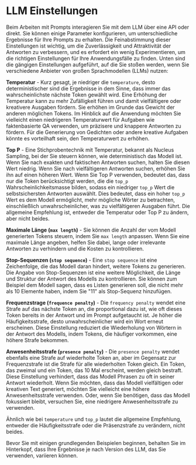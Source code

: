 # LLM Einstellungen

Beim Arbeiten mit Prompts interagieren Sie mit dem LLM über eine API oder direkt. Sie können einige Parameter konfigurieren, um unterschiedliche Ergebnisse für Ihre Prompts zu erhalten. Die Feinabstimmung dieser Einstellungen ist wichtig, um die Zuverlässigkeit und Attraktivität der Antworten zu verbessern, und es erfordert ein wenig Experimentieren, um die richtigen Einstellungen für Ihre Anwendungsfälle zu finden. Unten sind die gängigen Einstellungen aufgeführt, auf die Sie stoßen werden, wenn Sie verschiedene Anbieter von großen Sprachmodellen (LLMs) nutzen:

**Temperatur** - Kurz gesagt, je niedriger die `temperature`, desto deterministischer sind die Ergebnisse in dem Sinne, dass immer das wahrscheinlichste nächste Token gewählt wird. Eine Erhöhung der Temperatur kann zu mehr Zufälligkeit führen und damit vielfältigere oder kreativere Ausgaben fördern. Sie erhöhen im Grunde das Gewicht der anderen möglichen Tokens. Im Hinblick auf die Anwendung möchten Sie vielleicht einen niedrigeren Temperaturwert für Aufgaben wie faktenbasierte QA verwenden, um präzisere und knappere Antworten zu fördern. Für die Generierung von Gedichten oder andere kreative Aufgaben könnte es vorteilhaft sein, den Temperaturwert zu erhöhen.

**Top P** - Eine Stichprobentechnik mit Temperatur, bekannt als Nucleus Sampling, bei der Sie steuern können, wie deterministisch das Modell ist. Wenn Sie nach exakten und faktischen Antworten suchen, halten Sie diesen Wert niedrig. Wenn Sie nach vielfältigeren Antworten suchen, erhöhen Sie ihn auf einen höheren Wert. Wenn Sie Top P verwenden, bedeutet das, dass nur die Token berücksichtigt werden, die die `top_p` Wahrscheinlichkeitsmasse bilden, sodass ein niedriger `top_p` Wert die selbstsichersten Antworten auswählt. Dies bedeutet, dass ein hoher `top_p` Wert es dem Modell ermöglicht, mehr mögliche Wörter zu betrachten, einschließlich unwahrscheinlicher, was zu vielfältigeren Ausgaben führt. Die allgemeine Empfehlung ist, entweder die Temperatur oder Top P zu ändern, aber nicht beides.

**Maximale Länge (`max length`)** - Sie können die Anzahl der vom Modell generierten Tokens steuern, indem Sie `max length` anpassen. Wenn Sie eine maximale Länge angeben, helfen Sie dabei, lange oder irrelevante Antworten zu verhindern und die Kosten zu kontrollieren.

**Stop-Sequenzen (`stop sequence`)** - Eine `stop sequence` ist eine Zeichenfolge, die das Modell daran hindert, weitere Tokens zu generieren. Die Angabe von Stop-Sequenzen ist eine weitere Möglichkeit, die Länge und Struktur der Antwort des Modells zu kontrollieren. Sie können zum Beispiel dem Modell sagen, dass es Listen generieren soll, die nicht mehr als 10 Elemente haben, indem Sie "11" als Stop-Sequenz hinzufügen.

**Frequenzstrage (`frequence penalty`)** - Die `frequency penalty` wendet eine Strafe auf das nächste Token an, die proportional dazu ist, wie oft dieses Token bereits in der Antwort und im Prompt aufgetaucht ist. Je höher die Häufigkeitsstrafe, desto unwahrscheinlicher wird ein Wort erneut erscheinen. Diese Einstellung reduziert die Wiederholung von Wörtern in der Antwort des Modells, indem Tokens, die häufiger vorkommen, eine höhere Strafe bekommen.

**Anwesenheitsstrafe (`presence penalty`)** - Die `presence penalty` wendet ebenfalls eine Strafe auf wiederholte Token an, aber im Gegensatz zur Frequenzstrafe ist die Strafe für alle wiederholten Token gleich. Ein Token, das zweimal und ein Token, das 10 Mal erscheint, werden gleich bestraft. Diese Einstellung verhindert, dass das Modell Phrasen zu oft in seiner Antwort wiederholt. Wenn Sie möchten, dass das Modell vielfältigen oder kreativen Text generiert, möchten Sie vielleicht eine höhere Anwesenheitsstrafe verwenden. Oder, wenn Sie benötigen, dass das Modell fokussiert bleibt, versuchen Sie, eine niedrigere Anwesenheitsstrafe zu verwenden.

Ähnlich wie bei `temperature` und `top_p` lautet die allgemeine Empfehlung, entweder die Häufigkeitsstrafe oder die Präsenzstrafe zu verändern, nicht beides.

Bevor Sie mit einigen grundlegenden Beispielen beginnen, behalten Sie im Hinterkopf, dass Ihre Ergebnisse je nach Version des LLM, das Sie verwenden, variieren können.
